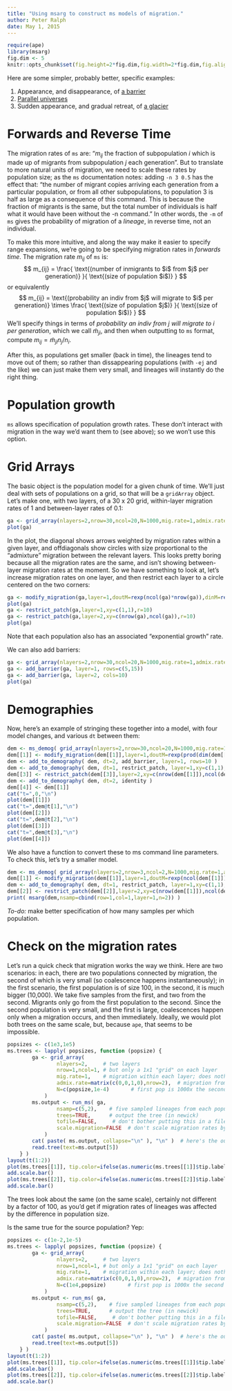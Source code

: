 ```yaml
---
title: "Using msarg to construct ms models of migration."
author: Peter Ralph
date: May 1, 2015
---
```


```r
require(ape)
library(msarg)
fig.dim <- 5
knitr::opts_chunk$set(fig.height=2*fig.dim,fig.width=2*fig.dim,fig.align='center')
```

Here are some simpler, probably better, specific examples:

1. Appearance, and disappearance, of [a barrier](barrier-howto.html)
2. [Parallel universes](parallel-universes-howto.html)
3. Sudden appearance, and gradual retreat, of [a glacier](glaciation-howto.html)


Forwards and Reverse Time
=========================

The migration rates of `ms` are:
"$m_{ij}$ the fraction of subpopulation $i$ which is made up of migrants from subpopulation $j$ each generation".
But to translate to more natural units of migration,
we need to scale these rates by population size;
as the `ms` documentation notes:
adding `-n 3 0.5` has the effect that:
"the number of migrant copies arriving each generation
from a particular population, or from all other subpopulations, to population 3
is half as large as a consequence of this command. This is because the fraction
of migrants is the same, but the total number of individuals is half what it
would have been without the -n command."
In other words, the `-m` of `ms` gives the probability of migration of a *lineage*, in reverse time,
not an individual.

To make this more intuitive,
and along the way make it easier to specify range expansions,
we're going to be specifying migration rates in *forwards time*.
The migration rate $m_{ij}$ of `ms` is:
$$ m_{ij} = \frac{ \text{(number of inmigrants to $i$ from $j$ per generation)} }{ \text{(size of population $i$)} } $$
or equivalently
$$ m_{ij} = \text{(probability an indiv from $j$ will migrate to $i$ per generation)} \times \frac{ \text{(size of population $j$)} }{ \text{(size of population $i$)} } $$
We'll specify things in terms of *probability an indiv from $j$ will migrate to $i$ per generation*,
which we call $\tilde m_{ji}$,
and then when outputting to `ms` format, 
compute $m_{ij} =  \tilde m_{ji} n_j/n_i$.

After this, as populations get smaller (back in time),
the lineages tend to move out of them;
so rather than dissappearing populations (with `-ej` and the like)
we can just make them very small, and lineages will instantly do the right thing.


Population growth
=================

`ms` allows specification of population growth rates.
These don't interact with migration in the way we'd want them to (see above);
so we won't use this option.


Grid Arrays
===========

The basic object is the population model for a given chunk of time.
We'll just deal with sets of populations on a grid,
so that will be a `gridArray` object.
Let's make one, 
with two layers,
of a 30 x 20 grid,
within-layer migration rates of 1 and between-layer rates of 0.1:
```r
ga <- grid_array(nlayers=2,nrow=30,ncol=20,N=1000,mig.rate=1,admix.rate=0.1)
plot(ga)
```
In the plot, the diagonal shows arrows weighted by migration rates within a given layer,
and offdiagonals show circles with size proportional to the "admixture" migration between the relevant layers.
This looks pretty boring because all the migration rates are the same,
and isn't showing between-layer migration rates at the moment.
So we have something to look at, let's 
increase migration rates on one layer,
and then restrict each layer to a circle
centered on the two corners:
```r
ga <- modify_migration(ga,layer=1,doutM=rexp(ncol(ga)*nrow(ga)),dinM=rexp(nrow(ga)*ncol(ga)))
plot(ga)
ga <- restrict_patch(ga,layer=1,xy=c(1,1),r=10)
ga <- restrict_patch(ga,layer=2,xy=c(nrow(ga),ncol(ga)),r=10)
plot(ga)
```
Note that each population also has an associated "exponential growth" rate.

We can also add barriers:
```r
ga <- grid_array(nlayers=2,nrow=30,ncol=20,N=1000,mig.rate=1,admix.rate=0.1)
ga <- add_barrier(ga, layer=1, rows=c(5,15))
ga <- add_barrier(ga, layer=2, cols=10)
plot(ga)
```

Demographies
============

Now, here's an example of stringing these together into a model,
with four model changes,
and various `dt` between them:
```r
dem <- ms_demog( grid_array(nlayers=2,nrow=30,ncol=20,N=1000,mig.rate=1,admix.rate=0.1) )
dem[[1]] <- modify_migration(dem[[1]],layer=1,doutM=rexp(prod(dim(dem[[1]])[1:2])),dinM=rexp(prod(dim(dem[[1]])[1:2])))
dem <- add_to_demography( dem, dt=2, add_barrier, layer=1, rows=10 )
dem <- add_to_demography( dem, dt=1, restrict_patch, layer=1,xy=c(1,1),r=10 )
dem[[3]] <- restrict_patch(dem[[3]],layer=2,xy=c(nrow(dem[[1]]),ncol(dem[[1]])),r=10)
dem <- add_to_demography( dem, dt=2, identity )
dem[[4]] <- dem[[1]]
cat("t=",0,"\n")
plot(dem[[1]])
cat("t=",dem@t[1],"\n")
plot(dem[[2]])
cat("t=",dem@t[2],"\n")
plot(dem[[3]])
cat("t=",dem@t[3],"\n")
plot(dem[[4]])
```

We also have a function to convert these to ms command line parameters.
To check this, let's try a smaller model.
```r
dem <- ms_demog( grid_array(nlayers=2,nrow=3,ncol=2,N=1000,mig.rate=1,admix.rate=0.1) )
dem[[1]] <- modify_migration(dem[[1]],layer=1,doutM=rexp(ncol(dem[[1]])),dinM=rexp(nrow(dem[[1]])))
dem <- add_to_demography( dem, dt=1, restrict_patch, layer=1,xy=c(1,1),r=1 )
dem[[2]] <- restrict_patch(dem[[2]],layer=2,xy=c(nrow(dem[[1]]),ncol(dem[[1]])),r=1)
print( msarg(dem,nsamp=cbind(row=1,col=1,layer=1,n=2)) )
```

*To-do:* make better specification of how many samples per which population.



Check on the migration rates
============================

Let's run a quick check that migration works the way we think.
Here are two scenarios: in each, there are 
two populations connected by migration, the second of which is very small (so coalescence happens instantaneously);
in the first scenario, the first population is of size 100,
in the second, it is much bigger (10,000).
We take five samples from the first, and two from the second.
Migrants only go from the first population to the second.
Since the second population is very small,
and the first is large, coalescences happen only when a migration occurs, and then immediately.
Ideally, we would plot both trees on the same scale,
but, because `ape`,
that seems to be impossible.
```r
popsizes <- c(1e3,1e5)
ms.trees <- lapply( popsizes, function (popsize) {
        ga <- grid_array(
                nlayers=2,     # two layers
                nrow=1,ncol=1, # but only a 1x1 "grid" on each layer
                mig.rate=1,    # migration within each layer; does nothing here
                admix.rate=matrix(c(0,0,1,0),nrow=2),  # migration from layer 1 to layer 2, but not vice-versa
                N=c(popsize,1e-4)       # first pop is 1000x the second
            )
        ms.output <- run_ms( ga,
                nsamp=c(5,2),    # five sampled lineages from each population
                trees=TRUE,      # output the tree (in newick)
                tofile=FALSE,     # don't bother putting this in a file
                scale.migration=FALSE  # don't scale migration rates by pop sizes, to investigate what ms does by itself
            )
        cat( paste( ms.output, collapse="\n" ), "\n" )  # here's the output
        read.tree(text=ms.output[5])
    } )
layout(t(1:2))
plot(ms.trees[[1]], tip.color=ifelse(as.numeric(ms.trees[[1]]$tip.label)>5,"red","black"), main=paste("pop size:",popsizes[1]) )
add.scale.bar()
plot(ms.trees[[2]], tip.color=ifelse(as.numeric(ms.trees[[2]]$tip.label)>5,"red","black"), main=paste("pop size:",popsizes[2]) )
add.scale.bar()
```
The trees look about the same (on the same scale),
certainly not different by a factor of 100,
as you'd get if migration rates of lineages was affected by the difference in population size.

Is the same true for the source population?
Yep:
```r
popsizes <- c(1e-2,1e-5)
ms.trees <- lapply( popsizes, function (popsize) {
        ga <- grid_array(
                nlayers=2,     # two layers
                nrow=1,ncol=1, # but only a 1x1 "grid" on each layer
                mig.rate=1,    # migration within each layer; does nothing here
                admix.rate=matrix(c(0,0,1,0),nrow=2),  # migration from layer 1 to layer 2, but not vice-versa
                N=c(1e4,popsize)       # first pop is 1000x the second
            )
        ms.output <- run_ms( ga,
                nsamp=c(5,2),    # five sampled lineages from each population
                trees=TRUE,      # output the tree (in newick)
                tofile=FALSE,     # don't bother putting this in a file
                scale.migration=FALSE  # don't scale migration rates by pop sizes, to investigate what ms does by itself
            )
        cat( paste( ms.output, collapse="\n" ), "\n" )  # here's the output
        read.tree(text=ms.output[5])
    } )
layout(t(1:2))
plot(ms.trees[[1]], tip.color=ifelse(as.numeric(ms.trees[[1]]$tip.label)>5,"red","black"), main=paste("pop size:",popsizes[1]) )
add.scale.bar()
plot(ms.trees[[2]], tip.color=ifelse(as.numeric(ms.trees[[2]]$tip.label)>5,"red","black"), main=paste("pop size:",popsizes[2]) )
add.scale.bar()
```

